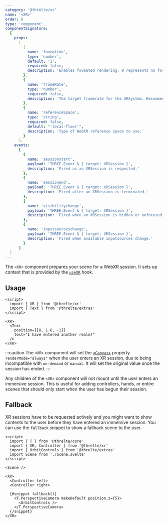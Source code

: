 ```yaml
---
category: '@threlte/xr'
name: '<XR>'
order: 0
type: 'component'
componentSignature:
  {
    props:
      [
        {
          name: 'foveation',
          type: 'number',
          default: '1',
          required: false,
          description: 'Enables foveated rendering. 0 represents no foveation, full resolution. 1 represents maximum foveation, with the edges rendered at a lower resolution.'
        },
        {
          name: 'frameRate',
          type: 'number',
          required: false,
          description: 'The target framerate for the XRSystem. Recommended range is 72-120. Default is unset and left to the device. Smaller rates give more CPU headroom at the cost of responsiveness. If your experience cannot effectively reach the target framerate, it will be subject to frame reprojection which will halve the effective framerate. Choose a conservative estimate that balances responsiveness and headroom based on your experience.'
        },
        {
          name: 'referenceSpace',
          type: 'string',
          required: false,
          default: "'local-floor'",
          description: 'Type of WebXR reference space to use.'
        }
      ],
    events:
      [
        {
          name: 'sessionstart',
          payload: 'THREE.Event & { target: XRSession }',
          description: 'Fired as an XRSession is requested.'
        },
        {
          name: 'sessionend',
          payload: 'THREE.Event & { target: XRSession }',
          description: 'Fired after an XRSession is terminated.'
        },
        {
          name: 'visibilitychange',
          payload: 'THREE.Event & { target: XRSession }',
          description: 'Fired when an XRSession is hidden or unfocused.'
        },
        {
          name: 'inputsourceschange',
          payload: 'THREE.Event & { target: XRSession }',
          description: 'Fired when available inputsources change.'
        }
      ]
  }
---
```


The `<XR>` component prepares your scene for a WebXR session. It sets up context that is provided by the [`useXR`](/docs/reference/xr/use-xr) hook.

## Usage

```svelte
<script>
  import { XR } from '@threlte/xr'
  import { Text } from '@threlte/extras'
</script>

<XR>
  <Text
    position={[0, 1.6, -1]}
    text="I have entered another realm!"
  />
</XR>
```

:::caution
The `<XR>` component will set the [`<Canvas>`](/docs/reference/core/canvas) property `renderMode="always"` when the user enters an XR session, due to being incompatible with `on-demand` or `manual`. It will set the original value once the session has ended.
:::

Any children of the `<XR>` component will not mount until the user enters an immersive session. This is useful for adding controllers, hands, or entire scenes that should only start when the user has begun their session.

## Fallback

XR sessions have to be requested actively and you might want to show contents to the user before they have entered an immersive session. You can use the `fallback` snippet to show a fallback scene to the user.

```svelte
<script>
  import { T } from '@threlte/core'
  import { XR, Controller } from '@threlte/xr'
  import { OrbitControls } from '@threlte/extras'
  import Scene from './Scene.svelte'
</script>

<Scene />

<XR>
  <Controller left>
  <Controller right>

  {#snippet fallback()}
    <T.PerspectiveCamera makeDefault position.z={5}>
      <OrbitControls />
    </T.PerspectiveCamera>
  {/snippet}
</XR>
```
